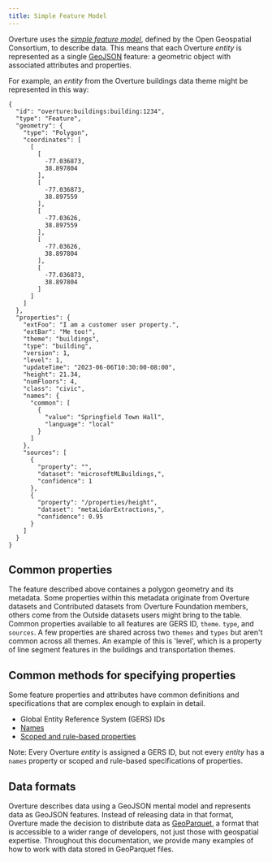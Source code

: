 ```yaml
---
title: Simple Feature Model
---
```


Overture uses the [_simple feature model_](https://www.ogc.org/standard/sfa/), defined by the Open Geospatial Consortium, to describe data. This means that each Overture _entity_ is represented as a single [GeoJSON](https://geojson.org/) feature: a geometric object with associated attributes and properties. 

For example, an _entity_ from the Overture buildings data theme might be represented in this way: 

```
{
  "id": "overture:buildings:building:1234",
  "type": "Feature",
  "geometry": {
    "type": "Polygon",
    "coordinates": [
      [
        [
          -77.036873,
          38.897804
        ],
        [
          -77.036873,
          38.897559
        ],
        [
          -77.03626,
          38.897559
        ],
        [
          -77.03626,
          38.897804
        ],
        [
          -77.036873,
          38.897804
        ]
      ]
    ]
  },
  "properties": {
    "extFoo": "I am a customer user property.",
    "extBar": "Me too!",
    "theme": "buildings",
    "type": "building",
    "version": 1,
    "level": 1,
    "updateTime": "2023-06-06T10:30:00-08:00",
    "height": 21.34,
    "numFloors": 4,
    "class": "civic",
    "names": {
      "common": [
        {
          "value": "Springfield Town Hall",
          "language": "local"
        }
      ]
    }, 
    "sources": [
      {
        "property": "",
        "dataset": "microsoftMLBuildings,",
        "confidence": 1
      },
      {
        "property": "/properties/height",
        "dataset": "metaLidarExtractions,",
        "confidence": 0.95
      }
    ]
  }
}
```     

## Common properties
The feature described above containes a polygon geometry and its metadata. Some properties within this metadata originate from Overture datasets and Contributed datasets from Overture Foundation members, others come from the Outside datasets users might bring to the table. Common properties available to all features are GERS ID, `theme`. `type`, and `sources`. A few properties are shared across two `themes` and `types` but aren't common across all themes. An example of this is 'level', which is a property of line segment features in the buildings and transportation themes. 

## Common methods for specifying properties
Some feature properties and attributes have common definitions and specifications that are complex enough to explain in detail. 

- Global Entity Reference System (GERS) IDs
- [Names](names)
- [Scoped and rule-based properties](scoping-rules)

Note: Every Overture _entity_ is assigned a GERS ID, but not every _entity_ has a `names` property or scoped and rule-based specifications of properties.  

## Data formats

Overture describes data using a GeoJSON mental model and represents data as GeoJSON features. Instead of releasing data in that format, Overture made the decision to distribute data as [GeoParquet](https://geoparquet.org/), a format that is accessible to a wider range of developers, not just those with geospatial expertise. Throughout this documentation, we provide many examples of how to work with data stored in GeoParquet files.
